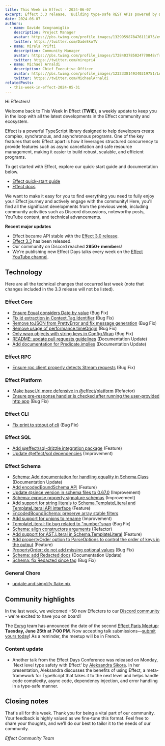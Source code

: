 ```yaml
---
title: This Week in Effect - 2024-06-07
excerpt: Effect 3.3 release. 'Building type-safe REST APIs powered by @effect/schema' by Anna DevMiner.
date: 2024-06-07
authors:
  - name: Davide Scognamiglio
    description: Project Manager
    avatar: https://pbs.twimg.com/profile_images/1329959878476111875/evHG8VX6_400x400.jpg
    twitter: https://twitter.com/DadeSkoTV
  - name: Mirela Prifti
    description: Community Manager
    avatar: https://pbs.twimg.com/profile_images/1728403785024770048/frKphayT_400x400.jpg
    twitter: https://twitter.com/mirepri4
  - name: Michael Arnaldi
    description: Chief Executive Officer
    avatar: https://pbs.twimg.com/profile_images/1232338149340319751/Ln9nNWyk_400x400.jpg
    twitter: https://twitter.com/MichaelArnaldi
relatedPosts:
  - this-week-in-effect-2024-05-31
---
```


Hi Effecters! 

Welcome back to This Week In Effect (**TWIE**), a weekly update to keep you in the loop with all the latest developments in the Effect community and ecosystem.

Effect is a powerful TypeScript library designed to help developers create complex, synchronous, and asynchronous programs. One of the key features that sets Effect apart is how it leverages structured concurrency to provide features such as async cancellation and safe resource management, making it easier to build robust, scalable, and efficient programs.

To get started with Effect, explore our quick-start guide and documentation below.

- [Effect quick-start guide](/docs/quickstart)
- [Effect docs](/docs/introduction)

We want to make it easy for you to find everything you need to fully enjoy your Effect journey and actively engage with the community! Here, you'll find all the significant developments from the previous week, including community activities such as Discord discussions, noteworthy posts, YouTube content, and technical advancements.

**Recent major updates**

- Effect became API stable with the [Effect 3.0 release](https://effect.website/blog/effect-3.0).
- [Effect 3.3](https://effect.website/blog/effect-3.3) has been released.
- Our community on Discord reached **2950+ members**!
- We're publishing new Effect Days talks every week on the [Effect YouTube channel](https://www.youtube.com/@effect-ts).


## Technology

Here are all the technical changes that occurred last week (note that changes included in the 3.3 release will not be listed).

### Effect Core
+ [Ensure Equal considers Date by value](https://github.com/Effect-TS/effect/pull/2894) (Bug Fix)
+ [Fix id extraction in Context.Tag.Identifier](https://github.com/Effect-TS/effect/pull/2914) (Bug Fix)
+ [Remove toJSON from PrettyError and fix message generation](https://github.com/Effect-TS/effect/pull/2912) (Bug Fix)
+ [Remove usage of performance.timeOrigin](https://github.com/Effect-TS/effect/pull/2921) (Bug Fix)
+ [Only wrap objects with string keys in Config.Wrap](https://github.com/Effect-TS/effect/pull/2923) (Bug Fix)
+ [README: update pull requests guidelines](https://github.com/Effect-TS/effect/pull/2935) (Documentation Update)
+ [Add documentation for Predicate.implies](https://github.com/Effect-TS/effect/pull/2937) (Documentation Update)

### Effect RPC
+ [Ensure rpc client properly detects Stream requests](https://github.com/Effect-TS/effect/pull/2934) (Bug Fix)


### Effect Platform
+ [Make baseUrl more defensive in @effect/platform](https://github.com/Effect-TS/effect/pull/2903) (Refactor)
+ [Ensure pre-response handler is checked after running the user-provided http app](https://github.com/Effect-TS/effect/pull/2931) (Bug Fix)


### Effect CLI
+ [Fix print to stdout of cli](https://github.com/Effect-TS/effect/pull/2920) (Bug Fix)

### Effect SQL
+ [Add @effect/sql-drizzle integration package](https://github.com/Effect-TS/effect/pull/2860) (Feature)
+ [Update @effect/sql dependencies](https://github.com/Effect-TS/effect/pull/2932) (Improvement)



### Effect Schema
+ [Schema: Add documentation for handling equality in Schema.Class](https://github.com/Effect-TS/effect/pull/2893) (Documentation Update)
+ [Add encodedBoundSchema API](https://github.com/Effect-TS/effect/pull/2897) (Feature)
+ [Update @since version in schema files to 0.67.0](https://github.com/Effect-TS/effect/pull/2899) (Improvement)
+ [Schema: expose property signature schemas](https://github.com/Effect-TS/effect/pull/2892) (Improvement)
+ [Add support for string literals to Schema.TemplateLiteral and TemplateLiteral API interface](https://github.com/Effect-TS/effect/pull/2901) (Feature)
+ [EncodedBoundSchema: preserve array stable filters](https://github.com/Effect-TS/effect/pull/2902)
+ [Add support for unions to rename](https://github.com/Effect-TS/effect/pull/2905) (Improvement)
+ [TemplateLiteral: fix bug related to "number"span](https://github.com/Effect-TS/effect/pull/2908) (Bug Fix)
+ [Schema: align constructors arguments](https://github.com/Effect-TS/effect/pull/2915) (Refactor)
+ [Add support for AST.Literal in Schema.TemplateLiteral](https://github.com/Effect-TS/effect/pull/2916) (Feature)
+ [Add propertyOrder option to ParseOptions to control the order of keys in the output](https://github.com/Effect-TS/effect/pull/2926) (Feature)
+ [PropertyOrder: do not add missing optional values](https://github.com/Effect-TS/effect/pull/2930) (Bug Fix)
+ [Schema: add Redacted docs](https://github.com/Effect-TS/effect/pull/2939) (Documentation Update)
+ [Schema: fix Redacted since tag](https://github.com/Effect-TS/effect/pull/2941) (Bug Fix)


### General Chore
+ [update and simplify flake.nix](https://github.com/Effect-TS/effect/pull/2895)


## Community highlights

In the last week, we welcomed +50 new Effecters to our [Discord community](https://discord.gg/effect-ts) - we're excited to have you on board!


The [Evryg](https://www.evryg.com) team has announced the date of the second [Effect Paris Meetup](https://www.meetup.com/effect-paris/#): **Tuesday, June 25th at 7:00 PM**. Now accepting talk submissions—[submit yours today](https://github.com/evryg-org/effect-paris/issues/new?template=talk.yml)! As a reminder, the meetup will be in French.
<Tweet id="1793661086291710258" />

### Content update

+ Another talk from the Effect Days Conference was released on Monday, 'Next level type safety with Effect' by [Aleksandra Sikora](https://x.com/aleksandrasays). In her presentation, Aleksandra discusses the benefits of using Effect, a meta-framework for TypeScript that takes it to the next level and helps handle code complexity, async code, dependency injection, and error handling in a type-safe manner.
<YouTube url="https://www.youtube.com/embed/Wtc7T-9YxYg?si=C7ypYEPVpg4PKV3U" />


## Closing notes

That's all for this week. Thank you for being a vital part of our community. Your feedback is highly valued as we fine-tune this format. Feel free to share your thoughts, and we'll do our best to tailor it to the needs of our community.

_Effect Community Team_
